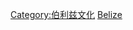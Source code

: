 {{Catnav|頁面分類|社会|文化|体育|各國體育|北美洲各國體育}}

[[Category:伯利兹文化|Category:伯利兹文化]]
[[Category:北美洲各國體育|Belize]]